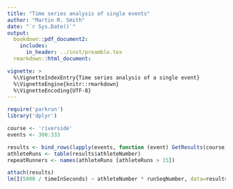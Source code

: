 ```yaml
---
title: "Time series analysis of single events"
author: "Martin R. Smith"
date: "`r Sys.Date()`"
output: 
  bookdown::pdf_document2:
    includes:
      in_header: ../inst/preamble.tex
  rmarkdown::html_document:

vignette: >
  %\VignetteIndexEntry{Time series analysis of a single event}
  %\VignetteEngine{knitr::rmarkdown}
  %\VignetteEncoding{UTF-8}
---
```

```r
require('parkrun')
library('dplyr')
```

```R
course <- 'riverside'
events <- 300:333

results <- bind_rows(lapply(events, function (event) GetResults(course, event)))
athleteRuns <- table(results$athleteNumber)
repeatRunners <- names(athleteRuns [athleteRuns > 15])

attach(results)
lm(I(5000 / timeInSeconds) ~ athleteNumber * runSeqNumber, data=results[results$athleteNumber %in% repeatRunners, ])


```
